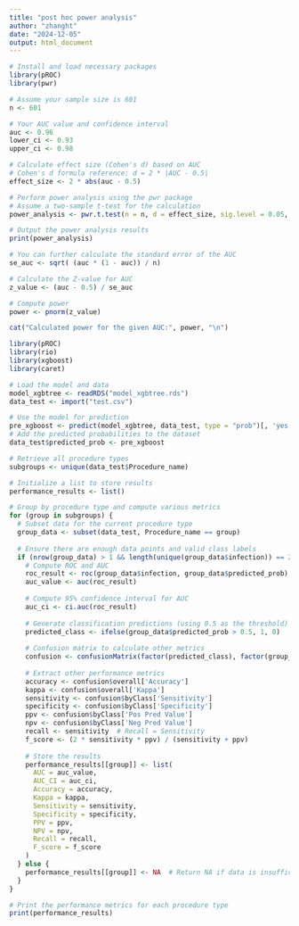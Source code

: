 ---
title: "post hoc power analysis"
author: "zhanght"
date: "2024-12-05"
output: html_document
---

```{r setup, include=FALSE}
# Install and load necessary packages
library(pROC)
library(pwr)

# Assume your sample size is 601
n <- 601

# Your AUC value and confidence interval
auc <- 0.96
lower_ci <- 0.93
upper_ci <- 0.98

# Calculate effect size (Cohen's d) based on AUC
# Cohen's d formula reference: d = 2 * |AUC - 0.5|
effect_size <- 2 * abs(auc - 0.5)

# Perform power analysis using the pwr package
# Assume a two-sample t-test for the calculation
power_analysis <- pwr.t.test(n = n, d = effect_size, sig.level = 0.05, type = "two.sample")

# Output the power analysis results
print(power_analysis)

# You can further calculate the standard error of the AUC
se_auc <- sqrt( (auc * (1 - auc)) / n)

# Calculate the Z-value for AUC
z_value <- (auc - 0.5) / se_auc

# Compute power
power <- pnorm(z_value)

cat("Calculated power for the given AUC:", power, "\n")
```

```{r}
library(pROC)
library(rio)
library(xgboost)
library(caret)

# Load the model and data
model_xgbtree <- readRDS("model_xgbtree.rds")
data_test <- import("test.csv")

# Use the model for prediction
pre_xgboost <- predict(model_xgbtree, data_test, type = "prob")[, 'yes']
# Add the predicted probabilities to the dataset
data_test$predicted_prob <- pre_xgboost

# Retrieve all procedure types
subgroups <- unique(data_test$Procedure_name)

# Initialize a list to store results
performance_results <- list()

# Group by procedure type and compute various metrics
for (group in subgroups) {
  # Subset data for the current procedure type
  group_data <- subset(data_test, Procedure_name == group)
  
  # Ensure there are enough data points and valid class labels
  if (nrow(group_data) > 1 && length(unique(group_data$infection)) == 2) {
    # Compute ROC and AUC
    roc_result <- roc(group_data$infection, group_data$predicted_prob)
    auc_value <- auc(roc_result)
    
    # Compute 95% confidence interval for AUC
    auc_ci <- ci.auc(roc_result)
    
    # Generate classification predictions (using 0.5 as the threshold)
    predicted_class <- ifelse(group_data$predicted_prob > 0.5, 1, 0)
    
    # Confusion matrix to calculate other metrics
    confusion <- confusionMatrix(factor(predicted_class), factor(group_data$infection))
    
    # Extract other performance metrics
    accuracy <- confusion$overall['Accuracy']
    kappa <- confusion$overall['Kappa']
    sensitivity <- confusion$byClass['Sensitivity']
    specificity <- confusion$byClass['Specificity']
    ppv <- confusion$byClass['Pos Pred Value']
    npv <- confusion$byClass['Neg Pred Value']
    recall <- sensitivity  # Recall = Sensitivity
    f_score <- (2 * sensitivity * ppv) / (sensitivity + ppv)
    
    # Store the results
    performance_results[[group]] <- list(
      AUC = auc_value,
      AUC_CI = auc_ci,
      Accuracy = accuracy,
      Kappa = kappa,
      Sensitivity = sensitivity,
      Specificity = specificity,
      PPV = ppv,
      NPV = npv,
      Recall = recall,
      F_score = f_score
    )
  } else {
    performance_results[[group]] <- NA  # Return NA if data is insufficient or class labels are invalid
  }
}

# Print the performance metrics for each procedure type
print(performance_results)
```



